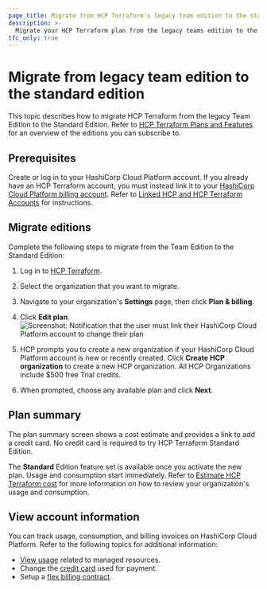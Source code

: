 ```yaml
---
page_title: Migrate from HCP Terraform's legacy team edition to the standard edition
description: >-
  Migrate your HCP Terraform plan from the legacy teams edition to the standard edition.
tfc_only: true
---
```


# Migrate from legacy team edition to the standard edition

This topic describes how to migrate HCP Terraform from the legacy Team Edition to the Standard Edition. Refer to [HCP Terraform Plans and Features](/terraform/cloud-docs/overview) for an overview of the editions you can subscribe to. 

## Prerequisites

Create or log in to your HashiCorp Cloud Platform account. If you already have an HCP Terraform account, you must instead link it to your [HashiCorp Cloud Platform billing account](/hcp/docs/hcp/admin/billing). Refer to [Linked HCP and HCP Terraform Accounts](/terraform/cloud-docs/users-teams-organizations/users#linking-hcp-and-hcp-terraform-accounts) for instructions.  

## Migrate editions

Complete the following steps to migrate from the Team Edition to the Standard Edition:

1. Log in to [HCP Terraform](https://app.terraform.io).

1. Select the organization that you want to migrate.

1. Navigate to your organization's **Settings** page, then click **Plan & billing**.

1. Click **Edit plan**.
    ![Screenshot: Notification that the user must link their HashiCorp Cloud Platform account to change their plan](/img/docs/tfc-pnb-link-hcp.png)

1. HCP prompts you to create a new organization if your HashiCorp Cloud Platform account is new or recently created. Click **Create HCP organization** to create a new HCP organization. All HCP Organizations include $500 free Trial credits.

1. When prompted, choose any available plan and click **Next**.

## Plan summary

The plan summary screen shows a cost estimate and provides a link to add a credit card. No credit card is required to try HCP Terraform Standard Edition.

The **Standard** Edition feature set is available once you activate the new plan. Usage and consumption start immediately. Refer to [Estimate HCP Terraform cost](/terraform/cloud-docs/overview/estimate-hcp-terraform-cost) for more information on how to review your organization's usage and consumption.

## View account information

You can track usage, consumption, and billing invoices on HashiCorp Cloud Platform. Refer to the following topics for additional information:

- [View usage](/hcp/docs/hcp/admin/billing#usage) related to managed resources.
- Change the [credit card](/hcp/docs/hcp/admin/billing/pay-as-you-go#change-credit-card) used for payment.
- Setup a [flex billing contract](/hcp/docs/hcp/admin/billing/flex-multiyear).
